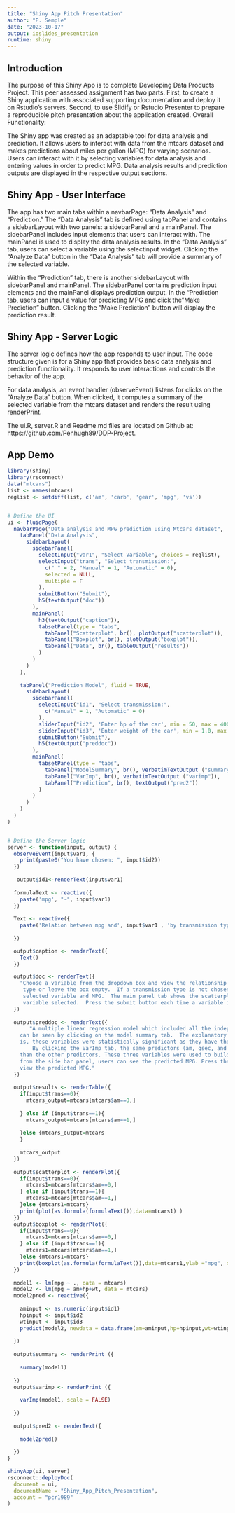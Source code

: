 ---
title: "Shiny App Pitch Presentation"
author: "P. Semple"
date: "2023-10-17"
output: ioslides_presentation
runtime: shiny
---


## Introduction

The purpose of this Shiny App is to complete Developing Data Products Project. This peer assessed assignment has two parts. First, to create a Shiny application with associated supporting documentation and deploy it on Rstudio's servers. Second, to use Slidify or Rstudio Presenter to prepare a reproducible pitch presentation about the application created. 
Overall Functionality:

The Shiny app was created as an adaptable tool for data analysis and prediction. It allows users to interact with data from the mtcars dataset and makes predictions about miles per gallon (MPG) for varying scenarios. Users can interact with it by selecting variables for data analysis and entering values in order to predict MPG. Data analysis results and prediction outputs are displayed in the respective output sections.



## Shiny App - User Interface 

The app has two main tabs within a navbarPage: "Data Analysis" and "Prediction."  The "Data Analysis" tab is defined using tabPanel and contains a sidebarLayout with two panels: a sidebarPanel and a mainPanel. The sidebarPanel includes input elements that users can interact with. The mainPanel is used to display the data analysis results.  In the "Data Analysis" tab, users can select a variable using the selectinput widget.  Clicking the "Analyze Data" button in the "Data Analysis" tab will provide a summary of the selected variable.

Within the "Prediction" tab, there is another sidebarLayout with sidebarPanel and mainPanel. The sidebarPanel contains prediction input elements and the mainPanel displays prediction output.  In the "Prediction tab, users can input a value for predicting MPG and click the "Make Prediction" button.  Clicking the "Make Prediction" button will display the prediction result.  




## Shiny App - Server Logic

The server logic defines how the app responds to user input. The code structure given is for a Shiny app that provides basic data analysis and prediction functionality. It responds to user interactions and controls the behavior of the app.

For data analysis, an event handler (observeEvent) listens for clicks on the "Analyze Data" button. When clicked, it computes a summary of the selected variable from the mtcars dataset and renders the result using renderPrint.

The ui.R, server.R and Readme.md files are located on Github at: https://github.com/Penhugh89/DDP-Project.
  
   


## App Demo

```{r setup, echo=FALSE}
library(shiny)
library(rsconnect)
data("mtcars")
list <- names(mtcars)
reglist <- setdiff(list, c('am', 'carb', 'gear', 'mpg', 'vs'))


# Define the UI
ui <- fluidPage(
  navbarPage("Data analysis and MPG prediction using Mtcars dataset",
    tabPanel("Data Analysis", 
      sidebarLayout(
        sidebarPanel(
          selectInput("var1", "Select Variable", choices = reglist),
          selectInput("trans", "Select transmission:",
            c(" " = 2, "Manual" = 1, "Automatic" = 0),
            selected = NULL,
            multiple = F
          ),
          submitButton("Submit"),
          h5(textOutput("doc"))
        ),
        mainPanel(
          h3(textOutput("caption")),
          tabsetPanel(type = "tabs",
            tabPanel("Scatterplot", br(), plotOutput("scatterplot")),
            tabPanel("Boxplot", br(), plotOutput("boxplot")),
            tabPanel("Data", br(), tableOutput("results"))
          )
        )
      )
    ),
    
    tabPanel("Prediction Model", fluid = TRUE,
      sidebarLayout(
        sidebarPanel(
          selectInput("id1", "Select transmission:",
            c("Manual" = 1, "Automatic" = 0)
          ),
          sliderInput("id2", 'Enter hp of the car', min = 50, max = 400, value = 50),
          sliderInput("id3", 'Enter weight of the car', min = 1.0, max = 6.1, value = 1.0),
          submitButton("Submit"),
          h5(textOutput("preddoc"))
        ),
        mainPanel(
          tabsetPanel(type = "tabs",
            tabPanel("ModelSummary", br(), verbatimTextOutput ("summary")),
            tabPanel("VarImp", br(), verbatimTextOutput ("varimp")),
            tabPanel("Prediction", br(), textOutput("pred2"))
          )
        )
      )
    )
  )
)


# Define the Server logic
server <- function(input, output) {
  observeEvent(input$var1, {
    print(paste0("You have chosen: ", input$id2))
  })
  
   output$id1<-renderText(input$var1)
  
  formulaText <- reactive({
    paste('mpg', "~", input$var1)
  })
  
  Text <- reactive({
    paste('Relation between mpg and', input$var1 , 'by transmission type')
    
  })

  output$caption <- renderText({
    Text()
  })

  output$doc <- renderText({
    "Choose a variable from the dropdown box and view the relationship between the variable and MPG.  Select a transmission 
     type or leave the box empty.  If a transmission type is not chosen, the data will show the relationship between the 
     selected variable and MPG.  The main panel tab shows the scatterplot, boxplot and the related data depending on the 
     variable selected.  Press the submit button each time a variable is selected."
  })
  
  output$preddoc <- renderText({
       "A multiple linear regression model which included all the independent variables, was built.  The details of the model 
    can be seen by clicking on the model summary tab.  The explanatory variables were noted to be am, qsec, and wt.  That 
    is, these variables were statistically significant as they have the lowest p values.  
        By clicking the VarImp tab, the same predictors (am, qsec, and wt ) can be seen as more statistically significant 
    than the other predictors. These three variables were used to build a second model.  By selecting any of these variables
    from the side bar panel, users can see the predicted MPG. Press the submit button each time a variable is selected to 
    view the predicted MPG."
  })
  
  output$results <- renderTable({
    if(input$trans==0){
      mtcars_output=mtcars[mtcars$am==0,]
      
    } else if (input$trans==1){
      mtcars_output=mtcars[mtcars$am==1,]
      
    }else {mtcars_output=mtcars
    }
    
    mtcars_output
  })
  
  output$scatterplot <- renderPlot({
    if(input$trans==0){
      mtcars1=mtcars[mtcars$am==0,]
    } else if (input$trans==1){
      mtcars1=mtcars[mtcars$am==1,]
    }else {mtcars1=mtcars}
    print(plot(as.formula(formulaText()),data=mtcars1) )
  })
  output$boxplot <- renderPlot({
    if(input$trans==0){
      mtcars1=mtcars[mtcars$am==0,]
    } else if (input$trans==1){
      mtcars1=mtcars[mtcars$am==1,]
    }else {mtcars1=mtcars}
    print(boxplot(as.formula(formulaText()),data=mtcars1,ylab ="mpg", xlab =input$var1) )
  }) 
 
  model1 <- lm(mpg ~ ., data = mtcars)
  model2 <- lm(mpg ~ am+hp+wt, data = mtcars)
  model2pred <- reactive({
    
    aminput <- as.numeric(input$id1)
    hpinput <- input$id2
    wtinput <- input$id3
    predict(model2, newdata = data.frame(am=aminput,hp=hpinput,wt=wtinput))
    
  })
  
  output$summary <- renderPrint ({
    
    summary(model1)
    
  })  
  output$varimp <- renderPrint ({                                                                       
    
    varImp(model1, scale = FALSE)                                                                        
    
  }) 
  
  output$pred2 <- renderText({
    
    model2pred()
    
  })
}

shinyApp(ui, server)
rsconnect::deployDoc(
  document = ui,
  documentName = "Shiny_App_Pitch_Presentation",
  account = "pcr1989"
)

```




